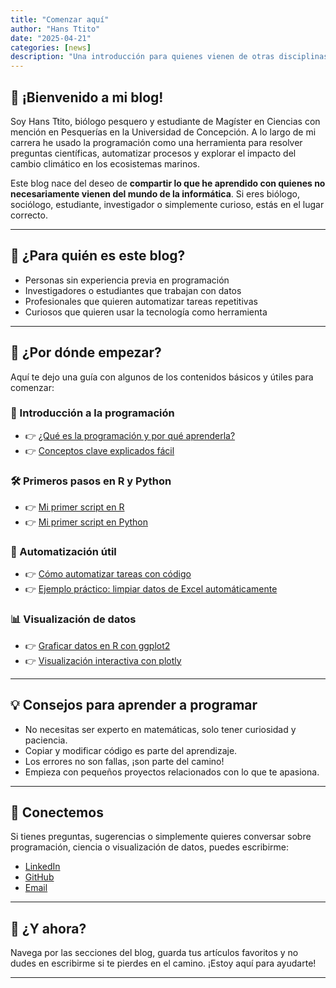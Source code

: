 ```yaml
---
title: "Comenzar aquí"
author: "Hans Ttito"
date: "2025-04-21"
categories: [news]
description: "Una introducción para quienes vienen de otras disciplinas y quieren iniciarse en la programación."
---
```


## 👋 ¡Bienvenido a mi blog!

Soy Hans Ttito, biólogo pesquero y estudiante de Magíster en Ciencias con mención en Pesquerías en la Universidad de Concepción. A lo largo de mi carrera he usado la programación como una herramienta para resolver preguntas científicas, automatizar procesos y explorar el impacto del cambio climático en los ecosistemas marinos.

Este blog nace del deseo de **compartir lo que he aprendido con quienes no necesariamente vienen del mundo de la informática**. Si eres biólogo, sociólogo, estudiante, investigador o simplemente curioso, estás en el lugar correcto.

---

## 🧭 ¿Para quién es este blog?

- Personas sin experiencia previa en programación
- Investigadores o estudiantes que trabajan con datos
- Profesionales que quieren automatizar tareas repetitivas
- Curiosos que quieren usar la tecnología como herramienta

---

## 🚀 ¿Por dónde empezar?

Aquí te dejo una guía con algunos de los contenidos básicos y útiles para comenzar:

### 📘 Introducción a la programación
- 👉 [¿Qué es la programación y por qué aprenderla?](tutoriales/que-es-programacion.qmd)
- 👉 [Conceptos clave explicados fácil](tutoriales/conceptos-basicos.qmd)

### 🛠️ Primeros pasos en R y Python
- 👉 [Mi primer script en R](tutoriales/primer-script-r.qmd)
- 👉 [Mi primer script en Python](tutoriales/primer-script-python.qmd)

### 🤖 Automatización útil
- 👉 [Cómo automatizar tareas con código](tutoriales/automatizacion.qmd)
- 👉 [Ejemplo práctico: limpiar datos de Excel automáticamente](tutoriales/limpieza-datos.qmd)

### 📊 Visualización de datos
- 👉 [Graficar datos en R con ggplot2](tutoriales/ggplot2-intro.qmd)
- 👉 [Visualización interactiva con plotly](tutoriales/plotly.qmd)

---

## 💡 Consejos para aprender a programar

- No necesitas ser experto en matemáticas, solo tener curiosidad y paciencia.
- Copiar y modificar código es parte del aprendizaje.
- Los errores no son fallas, ¡son parte del camino!
- Empieza con pequeños proyectos relacionados con lo que te apasiona.

---

## 🤝 Conectemos

Si tienes preguntas, sugerencias o simplemente quieres conversar sobre programación, ciencia o visualización de datos, puedes escribirme:

- [LinkedIn](https://linkedin.com/in/hans-ttito)
- [GitHub](https://github.com/htitto)
- [Email](mailto:hans.ttito@alumnos.udec.cl)

---

## 🌟 ¿Y ahora?

Navega por las secciones del blog, guarda tus artículos favoritos y no dudes en escribirme si te pierdes en el camino. ¡Estoy aquí para ayudarte!

---

